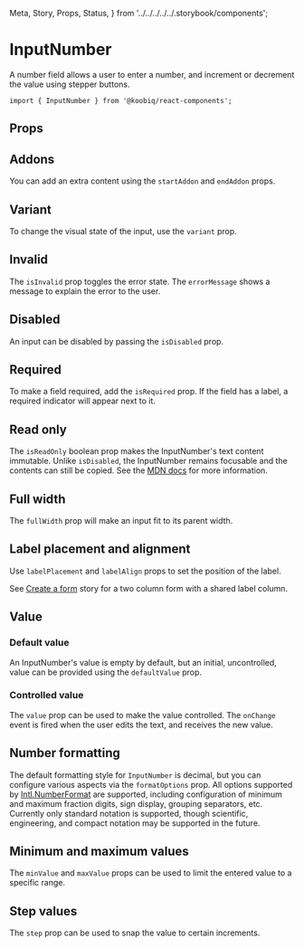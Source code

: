   Meta,
  Story,
  Props,
  Status,
} from '../../../../../.storybook/components';


<Meta of={Stories} />

# InputNumber

<Status variant="experimental" />

A number field allows a user to enter a number, and increment or decrement the value using stepper buttons.

```tsx
import { InputNumber } from '@koobiq/react-components';
```

<Story of={Stories.Base} />

## Props

<Props />

## Addons

You can add an extra content using the `startAddon` and `endAddon` props.

<Story of={Stories.Addons} />

## Variant

To change the visual state of the input, use the `variant` prop.

<Story of={Stories.Variant} />

## Invalid

The `isInvalid` prop toggles the error state. The `errorMessage` shows a message to explain the error to the user.

<Story of={Stories.Invalid} />

## Disabled

An input can be disabled by passing the `isDisabled` prop.

<Story of={Stories.Disabled} />

## Required

To make a field required, add the `isRequired` prop.
If the field has a label, a required indicator will appear next to it.

<Story of={Stories.Required} />

## Read only

The `isReadOnly` boolean prop makes the InputNumber's text content immutable.
Unlike `isDisabled`, the InputNumber remains focusable and the contents can still be copied.
See the [MDN docs](https://developer.mozilla.org/en-US/docs/Web/HTML/Attributes/readonly) for more information.

<Story of={Stories.ReadOnly} />

## Full width

The `fullWidth` prop will make an input fit to its parent width.

<Story of={Stories.FullWidth} />

## Label placement and alignment

Use `labelPlacement` and `labelAlign` props to set the position of the label.

See [Create a form](?path=/docs/components-input--docs#create-a-form) story for a two column form with a shared label column.

<Story of={Stories.LabelPlacementAlignment} />

## Value

### Default value

An InputNumber's value is empty by default, but an initial, uncontrolled, value can be provided using the `defaultValue` prop.

<Story of={Stories.DefaultValue} />

### Controlled value

The `value` prop can be used to make the value controlled.
The `onChange` event is fired when the user edits the text, and receives the new value.

<Story of={Stories.ControlledValue} />

## Number formatting

The default formatting style for `InputNumber` is decimal,
but you can configure various aspects via the `formatOptions` prop.
All options supported by [Intl.NumberFormat](https://developer.mozilla.org/en-US/docs/Web/JavaScript/Reference/Global_Objects/Intl/NumberFormat/NumberFormat) are supported, including configuration
of minimum and maximum fraction digits, sign display, grouping separators, etc.
Currently only standard notation is supported, though scientific, engineering, and compact
notation may be supported in the future.

<Story of={Stories.NumberFormatting} />

## Minimum and maximum values

The `minValue` and `maxValue` props can be used to limit the entered value to a specific range.

<Story of={Stories.MinimumMaximumValues} />

## Step values

The `step` prop can be used to snap the value to certain increments.

<Story of={Stories.StepValues} />
